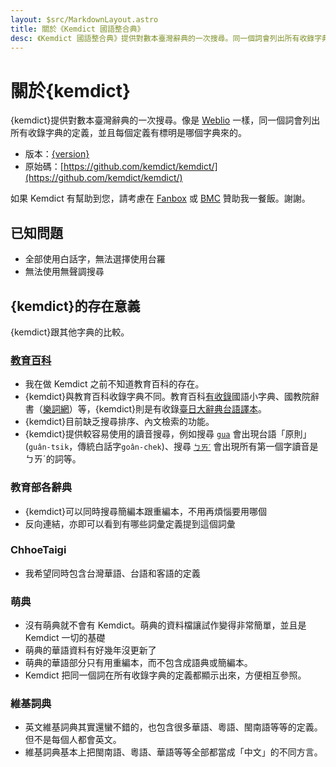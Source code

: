 ```yaml
---
layout: $src/MarkdownLayout.astro
title: 關於《Kemdict 國語整合典》
desc: 《Kemdict 國語整合典》提供對數本臺灣辭典的一次搜尋。同一個詞會列出所有收錄字典的定義，並且每個定義有標明是哪個字典來的。存在意義 線上華語字典已經有很多了；以下是跟其他字典的比較。沒有萌典就不會有 Kemdict。萌典的資料檔讓試作變得非常簡單，並且是 Kemdict 一切的基礎。萌典的華語資料有好幾年沒更新了。萌典的華語部分只有用重編本…
---
```



# 關於{kemdict}

{kemdict}提供對數本臺灣辭典的一次搜尋。像是 [Weblio](https://weblio.jp/) 一樣，同一個詞會列出所有收錄字典的定義，並且每個定義有標明是哪個字典來的。

- 版本：[{version}](/changelog)
- 原始碼：[https://github.com/kemdict/kemdict/](https://github.com/kemdict/kemdict/)

如果 Kemdict 有幫助到您，請考慮在 [Fanbox](https://kisaragi-hiu.fanbox.cc/) 或 [BMC](https://www.buymeacoffee.com/kisaragihiu) 贊助我一餐飯。謝謝。

## 已知問題

- 全部使用白話字，無法選擇使用台羅
- 無法使用無聲調搜尋

## {kemdict}的存在意義

{kemdict}跟其他字典的比較。

### [教育百科](https://pedia.cloud.edu.tw)

- 我在做 Kemdict 之前不知道教育百科的存在。
- {kemdict}與教育百科收錄字典不同。教育百科[有收錄](https://pedia.cloud.edu.tw/NavigateWord)國語小字典、國教院辭書（[樂詞網](https://terms.naer.edu.tw)）等，{kemdict}則是有收錄[臺日大辭典台語譯本](/dict-taijittoasutian)。
- {kemdict}目前缺乏搜尋排序、內文檢索的功能。
- {kemdict}提供較容易使用的讀音搜尋，例如搜尋 [`gua`](https://kemdict.com/search?q=gua) 會出現台語「原則」(`guân-tsik`，傳統白話字`goân-chek`)、搜尋 [`ㄅㄞˊ`](https://kemdict.com/search?q=ㄅㄞˊ) 會出現所有第一個字讀音是ㄅㄞˊ的詞等。

### 教育部各辭典

- {kemdict}可以同時搜尋簡編本跟重編本，不用再煩惱要用哪個
- 反向連結，亦即可以看到有哪些詞彙定義提到這個詞彙

### ChhoeTaigi

- 我希望同時包含台灣華語、台語和客語的定義

### 萌典

- 沒有萌典就不會有 Kemdict。萌典的資料檔讓試作變得非常簡單，並且是 Kemdict 一切的基礎
- 萌典的華語資料有好幾年沒更新了
- 萌典的華語部分只有用重編本，而不包含成語典或簡編本。
- Kemdict 把同一個詞在所有收錄字典的定義都顯示出來，方便相互參照。

### 維基詞典

- 英文維基詞典其實還蠻不錯的，也包含很多華語、粵語、閩南語等等的定義。但不是每個人都會英文。
- 維基詞典基本上把閩南語、粵語、華語等等全部都當成「中文」的不同方言。
